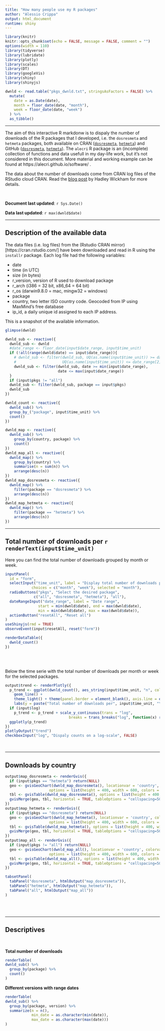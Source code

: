 ```yaml
---
title: "How many people use my R packages"
author: "Alessio Crippa"
output: html_document
runtime: shiny
---
```


```r
library(knitr)
knitr::opts_chunk$set(echo = FALSE, message = FALSE, comment = "")
options(width = 110)
library(tidyverse)
library(lubridate)
library(plotly)
library(scales)
library(DT)
library(googleVis)
library(shiny)
library(shinyjs)

dwnld <- read.table("pkgs_dwnld.txt", stringsAsFactors = FALSE) %>%
  mutate(
    date = as.Date(date),
    month = floor_date(date, "month"),
    week = floor_date(date, "week")
  ) %>%
  as_tibble()
```

------------

The aim of this interactive R markdonw is to dispaly the number of downloads of the R packages that I developed, i.e. the `dosresmeta` and `hetmeta` packages, both available on CRAN ([`dosresmeta`](https://cran.r-project.org/package=dosresmeta), [`hetmeta`](https://cran.r-project.org/package=hetmeta)) and GitHub ([`dosresmeta`](https://github.com/alecri/dosresmeta), [`hetmeta`](https://github.com/alecri/hetmeta)). 
The `alecri` R package is an (incomplete) collection of functions and data usefull in my day-life work, but it's not considered in this document. More material and working example can be found at https://alecri.github.io/software/ .

The data about the number of downloads come from CRAN log files of the RStudio cloud CRAN. Read the  [blog post](https://blog.rstudio.com/2013/06/10/rstudio-cran-mirror/) by Hadley Wickham for more details.

<br/>

**Document last updated**:  `r Sys.Date()`

**Data last updated**: `r max(dwnld$date)`

-----


## Description of the available data

The data files (i.e. log files) from the (Rstudio CRAN mirror)[https://cran.rstudio.com/] have been downloaded and read in R using the `installr` package. 
Each log file had the following variables:

- date
- time (in UTC)  
- size (in bytes)  
- r_version, version of R used to download package  
- r_arch (i386 = 32 bit, x86_64 = 64 bit)  
- r_os (darwin9.8.0 = mac, mingw32 = windows)  
- package  
- country, two letter ISO country code. Geocoded from IP using MaxMind's free database  
- ip_id, a daily unique id assigned to each IP address.  

This is a snapshot of the available information.

```r
glimpse(dwnld)
```

```r
dwnld_sub <- reactive({
  dwnld_sub <- dwnld
  #date_range <- floor_date(input$date_range, input$time_unit)
  if (!all(range(dwnld$date) == input$date_range)){
    # dwnld_sub <- filter(dwnld_sub, UQ(as.name(input$time_unit)) >= date_range[1],
    #                     UQ(as.name(input$time_unit)) <= date_range[2])
    dwnld_sub <- filter(dwnld_sub, date >= min(input$date_range),
                        date <= max(input$date_range))
  }
  if (input$pkgs != "all")
  dwnld_sub <- filter(dwnld_sub, package == input$pkgs)
  dwnld_sub
})

dwnld_count <- reactive({
  dwnld_sub() %>%
  group_by_("package", input$time_unit) %>%
  count()
})

dwnld_map <- reactive({
  dwnld_sub() %>%
    group_by(country, package) %>%
    count()
})
dwnld_map_all <- reactive({
  dwnld_map() %>%
    group_by(country) %>%
    summarise(n = sum(n)) %>%
    arrange(desc(n))
})
dwnld_map_dosresmeta <- reactive({
  dwnld_map() %>%
    filter(package == "dosresmeta") %>%
    arrange(desc(n))
})
dwnld_map_hetmeta <- reactive({
  dwnld_map() %>%
    filter(package == "hetmeta") %>%
    arrange(desc(n))
})

```

----

<h2>Total number of downloads per `r renderText(input$time_unit)`</h2>

Here you can find the total number of downloads grouped by month or week. 

```r
inputPanel(
  id = "form",
  selectInput("time_unit", label = "Display total number of downloads per:",
            choices = c("month", "week"), selected = "month"),
  radioButtons("pkgs", "Select the desired package", 
             c("all", "dosresmeta", "hetmeta"), "all"),
  dateRangeInput("date_range", label = "Date range",
               start = min(dwnld$date), end = max(dwnld$date),
               min = min(dwnld$date), max = max(dwnld$date)),
  actionButton("resetAll", "Reset all")
)
useShinyjs(rmd = TRUE)
observeEvent(input$resetAll, reset("form"))
```

```r
renderDataTable({
  dwnld_count()
})
```

</br></br>

Below the time serie with the total number of downloads per month or week for the selected packages.


```r
output$trend <- renderPlotly({
  p_trend <- ggplot(dwnld_count(), aes_string(input$time_unit, "n", col = "package")) + 
    geom_line() + 
    theme_light() + theme(panel.border = element_blank(), axis.line = element_line()) +
    labs(y = paste("Total number of downloads per", input$time_unit, "\n"))
  if (input$log)
    p_trend <- p_trend + scale_y_continuous(trans = "log",
                             breaks = trans_breaks("log", function(x) round(exp(x))))
  ggplotly(p_trend)
})
plotlyOutput("trend")
checkboxInput("log", "Dispaly counts on a log-scale", FALSE)
```

<br/>

-----------------

## Downloads by country


```r
output$map_dosresmeta <- renderGvis({
  if (input$pkgs == "hetmeta") return(NULL)
  geo <- gvisGeoChart(dwnld_map_dosresmeta(), locationvar = 'country', colorvar = 'n',
                    options = list(height = 400, width = 600, colors = "green"))
  tbl <- gvisTable(dwnld_map_dosresmeta(), options = list(height = 400, width = 300))
  gvisMerge(geo, tbl, horizontal = TRUE, tableOptions = "cellspacing=50")
})
output$map_hetmeta <- renderGvis({
  if (input$pkgs == "dosresmeta") return(NULL)
  geo <- gvisGeoChart(dwnld_map_hetmeta(), locationvar = 'country', colorvar = 'n',
                    options = list(height = 400, width = 600, colors = "red"))
  tbl <- gvisTable(dwnld_map_hetmeta(), options = list(height = 400, width = 300))
  gvisMerge(geo, tbl, horizontal = TRUE, tableOptions = "cellspacing=50")
})
output$map_all <- renderGvis({
  if (input$pkgs != "all") return(NULL)
  geo <- gvisGeoChart(dwnld_map_all(), locationvar = 'country', colorvar = 'n',
                    options = list(height = 400, width = 600, colors = "purple"))
  tbl <- gvisTable(dwnld_map_all(), options = list(height = 400, width = 300))
  gvisMerge(geo, tbl, horizontal = TRUE, tableOptions = "cellspacing=50")
})
```

```r
tabsetPanel(
  tabPanel("dosresmeta", htmlOutput("map_dosresmeta")), 
  tabPanel("hetmeta", htmlOutput("map_hetmeta")),
  tabPanel("all", htmlOutput("map_all"))
)
```

<br/><br/>

-----------------

## Descriptives

<br/>

**Total number of downloads**
```r
renderTable(
dwnld_sub() %>%
  group_by(package) %>%
  count()
)
```

**Different versions with range dates**
```r
renderTable(
dwnld_sub() %>%
  group_by(package, version) %>%
  summarize(n = n(),
            min_date = as.character(min(date)),
            max_date = as.character(max(date)))
)
```

